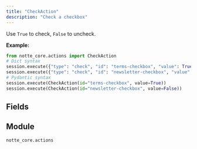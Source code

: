 ```yaml
---
title: "CheckAction"
description: "Check a checkbox"
---
```


Use `True` to check, `False` to uncheck.

**Example:**
```python
from notte_core.actions import CheckAction
# Dict syntax
session.execute({"type": "check", "id": "terms-checkbox", "value": True})
session.execute({"type": "check", "id": "newsletter-checkbox", "value": False})
# Pydantic syntax
session.execute(CheckAction(id="terms-checkbox", value=True))
session.execute(CheckAction(id="newsletter-checkbox", value=False))
```

## Fields

<ParamField path="type" type="Literal['check']" required>
</ParamField>

<ParamField path="category" type="str" required>
</ParamField>

<ParamField path="description" type="str" required>
</ParamField>

<ParamField path="id" type="str" required>
</ParamField>

<ParamField path="selector" type="UnionType[NodeSelectors, None]" required>
</ParamField>

<ParamField path="press_enter" type="UnionType[bool, None]" required>
</ParamField>

<ParamField path="text_label" type="UnionType[str, None]" required>
</ParamField>

<ParamField path="param" type="UnionType[ActionParameter, None]" required>
</ParamField>

<ParamField path="value" type="bool" required>
</ParamField>


## Module

`notte_core.actions`
